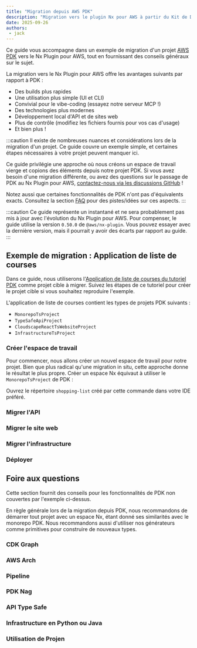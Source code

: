 ```yaml
---
title: "Migration depuis AWS PDK"
description: "Migration vers le plugin Nx pour AWS à partir du Kit de Développement de Projet AWS (PDK)"
date: 2025-09-26
authors:
 - jack
---
```





Ce guide vous accompagne dans un exemple de migration d'un projet [AWS PDK](https://github.com/aws/aws-pdk) vers le Nx Plugin pour AWS, tout en fournissant des conseils généraux sur le sujet.

La migration vers le Nx Plugin pour AWS offre les avantages suivants par rapport à PDK :

- Des builds plus rapides
- Une utilisation plus simple (UI et CLI)
- Convivial pour le vibe-coding (<Link path="/get_started/building-with-ai">essayez notre serveur MCP !</Link>)
- Des technologies plus modernes
- Développement local d'API et de sites web
- Plus de contrôle (modifiez les fichiers fournis pour vos cas d'usage)
- Et bien plus !

:::caution
Il existe de nombreuses nuances et considérations lors de la migration d'un projet. Ce guide couvre un exemple simple, et certaines étapes nécessaires à votre projet peuvent manquer ici.

Ce guide privilégie une approche où nous créons un espace de travail vierge et copions des éléments depuis notre projet PDK. Si vous avez besoin d'une migration différente, ou avez des questions sur le passage de PDK au Nx Plugin pour AWS, [contactez-nous via les discussions GitHub](https://github.com/awslabs/nx-plugin-for-aws/discussions) !

Notez aussi que certaines fonctionnalités de PDK n'ont pas d'équivalents exacts. Consultez la section [FAQ](#frequently-asked-questions) pour des pistes/idées sur ces aspects.
:::

:::caution
Ce guide représente un instantané et ne sera probablement pas mis à jour avec l'évolution du Nx Plugin pour AWS. Pour compenser, le guide utilise la version `0.50.0` de `@aws/nx-plugin`. Vous pouvez essayer avec la dernière version, mais il pourrait y avoir des écarts par rapport au guide.
:::

## Exemple de migration : Application de liste de courses

Dans ce guide, nous utiliserons l'[Application de liste de courses du tutoriel PDK](https://aws.github.io/aws-pdk/getting_started/shopping_list_app.html) comme projet cible à migrer. Suivez les étapes de ce tutoriel pour créer le projet cible si vous souhaitez reproduire l'exemple.

L'application de liste de courses contient les types de projets PDK suivants :

- `MonorepoTsProject`
- `TypeSafeApiProject`
- `CloudscapeReactTsWebsiteProject`
- `InfrastructureTsProject`

### Créer l'espace de travail

Pour commencer, nous allons créer un nouvel espace de travail pour notre projet. Bien que plus radical qu'une migration in situ, cette approche donne le résultat le plus propre. Créer un espace Nx équivaut à utiliser le `MonorepoTsProject` de PDK :

<CreateNxWorkspaceCommand workspace="shopping-list" iacProvider="CDK" nxVersion="21.4.1" nxPluginVersion="0.50.0" />

Ouvrez le répertoire `shopping-list` créé par cette commande dans votre IDE préféré.

### Migrer l'API

<Snippet name="pdk-migration/example/01-migrate-api" parentHeading="Migrer l'API" />

### Migrer le site web

<Snippet name="pdk-migration/example/02-migrate-website" parentHeading="Migrer le site web" />

### Migrer l'infrastructure

<Snippet name="pdk-migration/example/03-migrate-infra" parentHeading="Migrer l'infrastructure" />

### Déployer

<Snippet name="pdk-migration/example/04-deploy" parentHeading="Déployer" />

## Foire aux questions

Cette section fournit des conseils pour les fonctionnalités de PDK non couvertes par l'exemple ci-dessus.

En règle générale lors de la migration depuis PDK, nous recommandons de démarrer tout projet avec un espace Nx, étant donné ses similarités avec le monorepo PDK. Nous recommandons aussi d'utiliser nos générateurs comme primitives pour construire de nouveaux types.

<CreateNxWorkspaceCommand workspace="my-project" />

### CDK Graph

<Snippet name="pdk-migration/faq/cdk-graph" parentHeading="CDK Graph" />

### AWS Arch

<Snippet name="pdk-migration/faq/aws-arch" parentHeading="AWS Arch" />

### Pipeline

<Snippet name="pdk-migration/faq/pipeline" parentHeading="Pipeline" />

### PDK Nag

<Snippet name="pdk-migration/faq/pdk-nag" parentHeading="PDK Nag" />

### API Type Safe

<Snippet name="pdk-migration/faq/type-safe-api" parentHeading="API Type Safe" />

### Infrastructure en Python ou Java

<Snippet name="pdk-migration/faq/infrastructure-python-java" parentHeading="Infrastructure en Python ou Java" />

### Utilisation de Projen

<Snippet name="pdk-migration/faq/use-of-projen" parentHeading="Utilisation de Projen" />